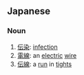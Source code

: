 == Japanese ==
=== Noun ===
{{ja-noun|r|hira=でんせん|hidx=てんせん'}}
#[[伝染]]: [[infection]]
#[[電線]]: an [[electric]] [[wire]]
#[[伝線]]: a [[run]] in [[tight]]s